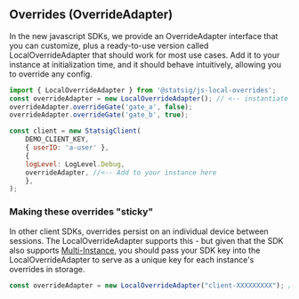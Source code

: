 ## Overrides (OverrideAdapter)

In the new javascript SDKs, we provide an OverrideAdapter interface that you can customize, plus a ready-to-use version called LocalOverrideAdapter that should work for most use cases. Add it to your instance at initialization time, and it should behave intuitively, allowing you to override any config. 

```jsx
import { LocalOverrideAdapter } from '@statsig/js-local-overrides';
const overrideAdapter = new LocalOverrideAdapter(); // <-- instantiate here 
overrideAdapter.overrideGate('gate_a', false);
overrideAdapter.overrideGate('gate_b', true);

const client = new StatsigClient(
    DEMO_CLIENT_KEY,
    { userID: 'a-user' },
    {
    logLevel: LogLevel.Debug,
    overrideAdapter, //<-- Add to your instance here
    },
);
```

### Making these overrides "sticky"
In other client SDKs, overrides persist on an individual device between sessions. The LocalOverrideAdapter supports this - but given that the SDK also supports [Multi-Instance](#multiple-client-instances), you should pass your SDK key into the LocalOverrideAdapter to serve as a unique key for each instance's overrides in storage. 

```jsx
const overrideAdapter = new LocalOverrideAdapter("client-XXXXXXXXX"); // <-- adding the client key enables persistent overriding.
```